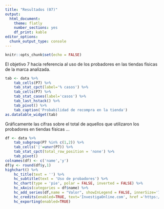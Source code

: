 ```yaml
---
title: "Resultados (07)"
output: 
  html_document: 
    theme: flatly
    number_sections: yes
    df_print: kable
editor_options: 
  chunk_output_type: console
---
```


```r
knitr::opts_chunk$set(echo = FALSE)
```

El objetivo 7 hacía referencia al uso de los probadores en las tiendas físicas de la marca analizada.

```r
tab <- data %>%
	tab_cells(P7) %>%
	tab_stat_cpct(label='% casos') %>%
    tab_cells(P7) %>%
    tab_stat_cases(label='casos') %>%
    tab_last_hstack() %>%
    tab_pivot() %>%
    tab_caption('Probabilidad de recompra en la tienda')
as.datatable_widget(tab)

```

Gráficamente las cifras sobre el total de aquellos que utilizaron los probadores en tiendas físicas ...

```r

df <- data %>%
    tab_subgroup(P7 %in% c(1,2)) %>% 
	tab_cells('|'=unvr(P7)) %>%
	tab_stat_cpct(total_row_position = 'none') %>%
	tab_pivot()
colnames(df) <- c('name','y')
df$y <- round(df$y,1)
highchart() %>%
    hc_title(text = '') %>% 
    hc_subtitle(text = 'Uso de probadores') %>% 
    hc_chart(type = 'pie', polar = FALSE, inverted = FALSE) %>% 
    hc_xAxis(categories = df$name) %>%
    hc_add_series(df,name = "Valor", showInLegend = FALSE, innerSize='75%',dataLabels = list(format="{point.name}<br>({point.y}%)"))%>%
    hc_credits(enabled=TRUE, text='InvestigaOnline.com', href ='https://www.investigaonline.com') %>%
    hc_exporting(enabled=TRUE)
```
